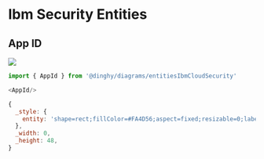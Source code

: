 
# Ibm Security Entities


## App ID

<Tabs>
  <TabItem value="Preview">

![](./app-id.png#drawio)

  </TabItem>
  <TabItem value="Usage">
    
```js
import { AppId } from '@dinghy/diagrams/entitiesIbmCloudSecurity'

<AppId/>
```

  </TabItem>
  <TabItem value="Definition">
    
```js
{
  _style: {
    entity: 'shape=rect;fillColor=#FA4D56;aspect=fixed;resizable=0;labelPosition=center;verticalLabelPosition=bottom;align=center;verticalAlign=top;strokeColor=none;fontSize=14;',
  },
  _width: 0,
  _height: 48,
}
```

  </TabItem>
</Tabs>

